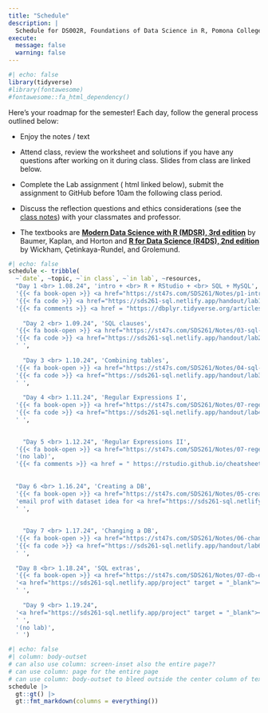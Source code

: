```yaml
---
title: "Schedule"
description: |
  Schedule for DS002R, Foundations of Data Science in R, Pomona College, Fall 2024
execute: 
  message: false
  warning: false
---
```


```r
#| echo: false
library(tidyverse)
#library(fontawesome)
#fontawesome::fa_html_dependency()
```

Here's your roadmap for the semester! Each day, follow the general process outlined below:

-   Enjoy the notes / text <i class="fas fa-book-open"></i>

-   Attend class, review the <i class="fas fa-pencil-alt"></i> worksheet and solutions if you have any questions after working on it during class.  <i class="fas fa-desktop"></i> Slides from class are linked below. 

-   Complete the Lab assignment (<i class="fa-solid fa-code"></i> html linked below), <i class="fa-solid fa-paper-plane"></i> submit the assignment to GitHub before 10am the following class period.

-   Discuss the reflection questions <i class="fas fa-lightbulb"></i> and ethics considerations <i class="fas fa-balance-scale"></i> (see the <i class="fas fa-book-open"></i> <a href = "https://st47s.com/SDS261/Notes/" target = "_blank">class notes</a>) with your classmates and professor.

-   The textbooks are <b> <a href = "https://mdsr-book.github.io/mdsr3e/" target = "_blank">Modern Data Science with R (MDSR), 3rd edition</a></b> by Baumer, Kaplan, and Horton and <b> <a href = "https://r4ds.hadley.nz/" target = "_blank">R for Data Science (R4DS), 2nd edition</a></b> by Wickham, Çetinkaya-Rundel, and Grolemund.

<!--
In order to use the icons, you need the fontawesome extension, https://github.com/quarto-ext/fontawesome

quarto add quarto-ext/fontawesome
-->


```r
#| echo: false
schedule <- tribble(
  ~`date`, ~topic, ~`in class`, ~`in lab`, ~resources,
  "Day 1 <br> 1.08.24", 'intro + <br> R + RStudio + <br> SQL + MySQL', 
  '{{< fa book-open >}} <a href="https://st47s.com/SDS261/Notes/p1-intro-to-sql.html" target = "_blank">Introduction</a> <br> <i class="fas fa-book-open"></i> {{< fa book-open >}} <a href="https://mdsr-book.github.io/mdsr3e/15-sqlI.html#sec-dplyr-sql" target = "_blank"> MDSR 15.1</a> <br> {{< fa book-open >}} <a href="https://r4ds.hadley.nz/databases.html#database-basics" target = "_blank"> R4DS 21.2</a> <br> {{< fa desktop >}} <a href="https://sds261-sql.netlify.app/slides/2024-01-08-db.html" target = "_blank"> What is a DB?</a> <br> {{< fa pencil >}} <a href="https://sds261-sql.netlify.app/handout/ws1_sds261_j24.pdf" target = "_blank">WS 1</a>',
  '{{< fa code >}} <a href="https://sds261-sql.netlify.app/handout/lab1_db_sds261_j24.html" target = "_blank">Lab 1</a>',
  '{{< fa comments >}} <a href = "https://dbplyr.tidyverse.org/articles/dbplyr.html" target = "_blank"><b>dbplyr</b> package</a>',
  
    "Day 2 <br> 1.09.24", 'SQL clauses',
  '{{< fa book-open >}} <a href="https://st47s.com/SDS261/Notes/03-sql-verbs.html" target = "_blank">SQL clauses</a> <br> <i class="fas fa-book-open"></i> {{< fa book-open >}} <a href="https://mdsr-book.github.io/mdsr3e/15-sqlI.html#the-sql-data-manipulation-language" target = "_blank"> MDSR 15.4</a> <br> {{< fa book-open >}} <a href="https://r4ds.hadley.nz/databases#sql" target = "_blank"> R4DS 21.5</a> <br> {{< fa desktop >}} <a href="https://sds261-sql.netlify.app/slides/2024-01-09-clauses.html" target = "_blank"> SQL clauses</a> <br> {{< fa pencil >}} <a href="https://sds261-sql.netlify.app/handout/ws2_sds261_j24.pdf" target = "_blank">WS 2</a>',
  '{{< fa code >}} <a href="https://sds261-sql.netlify.app/handout/lab2_clauses_sds261_j24.html" target = "_blank">Lab 2</a>',
  ' ',
  
    "Day 3 <br> 1.10.24", 'Combining tables',
  '{{< fa book-open >}} <a href="https://st47s.com/SDS261/Notes/04-sql-joins.html" target = "_blank">SQL joins</a> <br> <i class="fas fa-book-open"></i> {{< fa book-open >}} <a href="https://mdsr-book.github.io/mdsr3e/15-sqlI.html#join" target = "_blank"> MDSR 15.4.7</a> <br> {{< fa book-open >}} <a href="https://r4ds.hadley.nz/databases#subqueries" target = "_blank"> R4DS 21.5.7</a> <br> {{< fa desktop >}} <a href="https://sds261-sql.netlify.app/slides/2024-01-10-joins.html" target = "_blank"> SQL joins</a> <br> {{< fa pencil >}} <a href="https://sds261-sql.netlify.app/handout/ws3_sds261_j24.pdf" target = "_blank">WS 3</a>',
  '{{< fa code >}} <a href="https://sds261-sql.netlify.app/handout/lab3_joins_sds261_j24.html" target = "_blank">Lab 3</a>',
  ' ',
  
    "Day 4 <br> 1.11.24", 'Regular Expressions I',
  '{{< fa book-open >}} <a href="https://st47s.com/SDS261/Notes/07-regex.html" target = "_blank">regex I</a> <br> <i class="fas fa-book-open"></i> {{< fa book-open >}} <a href="https://mdsr-book.github.io/mdsr3e/19-text.html" target = "_blank"> MDSR 19</a> <br> {{< fa book-open >}} <a href="https://r4ds.hadley.nz/regexps" target = "_blank"> R4DS 15</a> <br> {{< fa desktop >}} <a href="https://sds261-sql.netlify.app/slides/2024-01-11-regex1.html" target = "_blank"> regex I</a> <br> {{< fa pencil >}} <a href="https://sds261-sql.netlify.app/handout/ws4_sds261_j24.pdf" target = "_blank">WS 4</a>',
  '{{< fa code >}} <a href="https://sds261-sql.netlify.app/handout/lab4_regex_sds261_j24.html" target = "_blank">Lab 4</a>',
  ' ',

  
    "Day 5 <br> 1.12.24", 'Regular Expressions II',
  '{{< fa book-open >}} <a href="https://st47s.com/SDS261/Notes/07-regex.html" target = "_blank">regex II</a> <br> <i class="fas fa-book-open"></i> {{< fa book-open >}} <a href="https://mdsr-book.github.io/mdsr3e/19-text.html" target = "_blank"> MDSR 19</a> <br> {{< fa book-open >}} <a href="https://r4ds.hadley.nz/regexps" target = "_blank"> R4DS 15</a> <br> {{< fa desktop >}} <a href="https://sds261-sql.netlify.app/slides/2024-01-12-regex2.html" target = "_blank"> regex II</a> <br> {{< fa pencil >}} <a href="https://sds261-sql.netlify.app/handout/ws5_sds261_j24.pdf" target = "_blank">WS 5</a>',
  '(no lab)',
  '{{< fa comments >}} <a href = " https://rstudio.github.io/cheatsheets/html/strings.html" target = "_blank">reg expr cheat sheet</a>',
 
  
  "Day 6 <br> 1.16.24", 'Creating a DB',
  '{{< fa book-open >}} <a href="https://st47s.com/SDS261/Notes/05-creating-db.html" target = "_blank">creating databases</a> <br> <i class="fas fa-book-open"></i> {{< fa book-open >}} <a href="https://mdsr-book.github.io/mdsr3e/16-sqlII.html#creating-new-databases" target = "_blank"> MDSR 16.1.1</a> <br> {{< fa book-open >}} <a href="https://r4ds.hadley.nz/databases#dbplyr-basics" target = "_blank"> R4DS 21.4</a> <br> {{< fa desktop >}} <a href="https://sds261-sql.netlify.app/slides/2024-01-16-creating-db.html" target = "_blank"> creating databases</a> <br> {{< fa pencil >}} <a href="https://sds261-sql.netlify.app/handout/ws6_sds261_j24.pdf" target = "_blank">WS 6</a>',
  'email prof with dataset idea for <a href="https://sds261-sql.netlify.app/project" target = "_blank"><i class="fas fa-pencil-alt"></i>project</a> <br> {{< fa code >}} <a href="https://sds261-sql.netlify.app/handout/lab5_creating_db_sds261_j24.html" target = "_blank">Lab 5</a>',
  ' ',
  
  
    "Day 7 <br> 1.17.24", 'Changing a DB',
  '{{< fa book-open >}} <a href="https://st47s.com/SDS261/Notes/06-change-db.html" target = "_blank">creating databases</a> <br> <i class="fas fa-book-open"></i> {{< fa book-open >}} <a href="https://mdsr-book.github.io/mdsr3e/16-sqlII.html#creating-new-databases" target = "_blank"> MDSR 16.1.1</a> <br> {{< fa book-open >}} <a href="https://r4ds.hadley.nz/databases#dbplyr-basics" target = "_blank"> R4DS 21.4</a> <br> {{< fa desktop >}} <a href="https://sds261-sql.netlify.app/slides/2024-01-17-editing-db.html" target = "_blank"> changing databases</a> <br> {{< fa pencil >}} <a href="https://sds261-sql.netlify.app/handout/ws7_sds261_j24.pdf" target = "_blank">WS 7</a>',
  '{{< fa code >}} <a href="https://sds261-sql.netlify.app/handout/lab6_editing_db_sds261_j24.html" target = "_blank">Lab 6</a>',
  ' ',
  
  "Day 8 <br> 1.18.24", 'SQL extras',
  '{{< fa book-open >}} <a href="https://st47s.com/SDS261/Notes/07-db-etc.html" target = "_blank">creating databases</a> <br> <i class="fas fa-book-open"></i> {{< fa book-open >}} <a href="https://mdsr-book.github.io/mdsr3e/16-sqlII.html#creating-new-databases" target = "_blank"> MDSR 16.1.1</a> <br> {{< fa book-open >}} <a href="https://r4ds.hadley.nz/databases#dbplyr-basics" target = "_blank"> R4DS 21.4</a> <br> {{< fa desktop >}} <a href="https://sds261-sql.netlify.app/slides/2024-01-18-db-etc.html" target = "_blank"> SQL extras</a> <br> {{< fa pencil >}} <a href="https://sds261-sql.netlify.app/handout/ws8_sds261_j24.pdf" target = "_blank">WS 8</a>',
  '<a href="https://sds261-sql.netlify.app/project" target = "_blank"><i class="fas fa-pencil-alt"></i> Project</a>',
  ' ',  
  
    "Day 9 <br> 1.19.24", 
  '<a href="https://sds261-sql.netlify.app/project" target = "_blank"><i class="fas fa-pencil-alt"></i> Project</a>', 
  ' ',
  '(no lab)',
  ' ') 
```

```r
#| echo: false
#| column: body-outset
# can also use column: screen-inset also the entire page??
# can use column: page for the entire page
# can use column: body-outset to bleed outside the center column of text
schedule |> 
  gt::gt() |> 
  gt::fmt_markdown(columns = everything())
```





